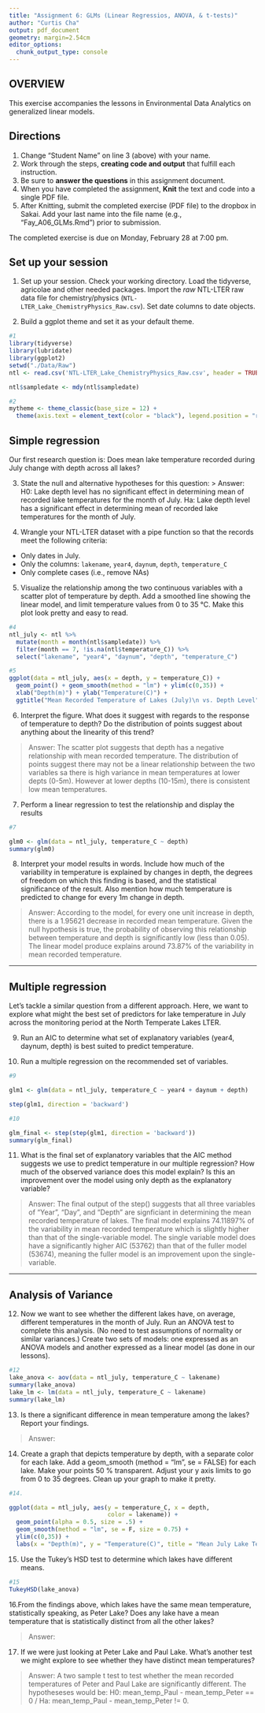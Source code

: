 ```yaml
---
title: "Assignment 6: GLMs (Linear Regressios, ANOVA, & t-tests)"
author: "Curtis Cha"
output: pdf_document
geometry: margin=2.54cm
editor_options: 
  chunk_output_type: console
---
```


## OVERVIEW

This exercise accompanies the lessons in Environmental Data Analytics on generalized linear models. 

## Directions
1. Change "Student Name" on line 3 (above) with your name.
2. Work through the steps, **creating code and output** that fulfill each instruction.
3. Be sure to **answer the questions** in this assignment document.
4. When you have completed the assignment, **Knit** the text and code into a single PDF file.
5. After Knitting, submit the completed exercise (PDF file) to the dropbox in Sakai. Add your last name into the file name (e.g., "Fay_A06_GLMs.Rmd") prior to submission.

The completed exercise is due on Monday, February 28 at 7:00 pm.

## Set up your session 
1. Set up your session. Check your working directory. Load the tidyverse, agricolae and other needed packages. Import the *raw* NTL-LTER raw data file for chemistry/physics (`NTL-LTER_Lake_ChemistryPhysics_Raw.csv`). Set date columns to date objects.

2. Build a ggplot theme and set it as your default theme.

```r
#1
library(tidyverse)
library(lubridate)
library(ggplot2)
setwd("./Data/Raw")
ntl <- read.csv('NTL-LTER_Lake_ChemistryPhysics_Raw.csv', header = TRUE)

ntl$sampledate <- mdy(ntl$sampledate)

#2
mytheme <- theme_classic(base_size = 12) + 
  theme(axis.text = element_text(color = "black"), legend.position = "right")


```

## Simple regression
Our first research question is: Does mean lake temperature recorded during July change with depth across all lakes?

3. State the null and alternative hypotheses for this question:
> Answer:
H0: Lake depth level has no significant effect in determining mean of recorded lake 
temperatures for the month of July.
Ha: Lake depth level has a significant effect in determining mean of recorded lake 
temperatures for the month of July.


4.  Wrangle your NTL-LTER dataset with a pipe function so that the records meet the following criteria: 
 * Only dates in July. 
 * Only the columns: `lakename`, `year4`, `daynum`, `depth`, `temperature_C`
 * Only complete cases (i.e., remove NAs)

5. Visualize the relationship among the two continuous variables with a scatter plot of temperature by depth. Add a smoothed line showing the linear model, and limit temperature values from 0 to 35 °C. Make this plot look pretty and easy to read.

```r
#4
ntl_july <- ntl %>% 
  mutate(month = month(ntl$sampledate)) %>%
  filter(month == 7, !is.na(ntl$temperature_C)) %>%
  select("lakename", "year4", "daynum", "depth", "temperature_C")

#5
ggplot(data = ntl_july, aes(x = depth, y = temperature_C)) +
  geom_point() + geom_smooth(method = "lm") + ylim(c(0,35)) + 
  xlab("Depth(m)") + ylab("Temperature(C)") + 
  ggtitle("Mean Recorded Temperature of Lakes (July)\n vs. Depth Level")


```


6. Interpret the figure. What does it suggest with regards to the response of temperature to depth? Do the distribution of points suggest about anything about the linearity of this trend?

> Answer: 
The scatter plot suggests that depth has a negative relationship with mean 
recorded temperature. The distribution of points suggest there may not be a 
linear relationship between the two variables sa there is high variance in 
mean temperatures at lower depts (0-5m). However at lower depths (10-15m), there
is consistent low mean temperatures.

7. Perform a linear regression to test the relationship and display the results

```r
#7

glm0 <- glm(data = ntl_july, temperature_C ~ depth)
summary(glm0)

```


8. Interpret your model results in words. Include how much of the variability in temperature is explained by changes in depth, the degrees of freedom on which this finding is based, and the statistical significance of the result. Also mention how much temperature is predicted to change for every 1m change in depth. 

> Answer:
According to the model, for every one unit increase in depth, there is a 1.95621 
decrease in recorded mean temperature. Given the null hypothesis is true, the 
probability of observing this relationship between temperature and depth is 
significantly low (less than 0.05). The linear model produce explains around 
73.87% of the variability in mean recorded temperature.

---

## Multiple regression
Let's tackle a similar question from a different approach. Here, we want to explore what might the best set of predictors for lake temperature in July across the monitoring period at the North Temperate Lakes LTER. 


9. Run an AIC to determine what set of explanatory variables (year4, daynum, depth) is best suited to predict temperature.

10. Run a multiple regression on the recommended set of variables. 

```r
#9

glm1 <- glm(data = ntl_july, temperature_C ~ year4 + daynum + depth)

step(glm1, direction = 'backward')

#10

glm_final <- step(step(glm1, direction = 'backward'))
summary(glm_final)


```

11. What is the final set of explanatory variables that the AIC method suggests we use to predict temperature in our multiple regression? How much of the observed variance does this model explain? Is this an improvement over the model using only depth as the explanatory variable?

> Answer: 
The final output of the step() suggests that all three variables of "Year", 
"Day", and "Depth" are signficiant in determining the mean recorded temperature 
of lakes. The final model explains 74.11897% of the variability in mean recorded 
temperature which is slightly higher than that of the single-variable model. The 
single variable model does have a significantly higher AIC (53762) than that of
the fuller model (53674), meaning the fuller model is an improvement upon the 
single-variable.



---
## Analysis of Variance

12. Now we want to see whether the different lakes have, on average, different temperatures in the month of July. Run an ANOVA test to complete this analysis. (No need to test assumptions of normality or similar variances.) Create two sets of models: one expressed as an ANOVA models and another expressed as a linear model (as done in our lessons).

```r
#12
lake_anova <- aov(data = ntl_july, temperature_C ~ lakename)
summary(lake_anova)
lake_lm <- lm(data = ntl_july, temperature_C ~ lakename)
summary(lake_lm)

```

13. Is there a significant difference in mean temperature among the lakes? Report your findings. 

> Answer: 

14. Create a graph that depicts temperature by depth, with a separate color for each lake. Add a geom_smooth (method = "lm", se = FALSE) for each lake. Make your points 50 % transparent. Adjust your y axis limits to go from 0 to 35 degrees. Clean up your graph to make it pretty. 

```r
#14.

ggplot(data = ntl_july, aes(y = temperature_C, x = depth,
                            color = lakename)) + 
  geom_point(alpha = 0.5, size = .5) +
  geom_smooth(method = "lm", se = F, size = 0.75) +
  ylim(c(0,35)) + 
  labs(x = "Depth(m)", y = "Temperature(C)", title = "Mean July Lake Temp.\n vs. Depth Level", color = "Lake")

```

15. Use the Tukey's HSD test to determine which lakes have different means.

```r
#15
TukeyHSD(lake_anova)
```

16.From the findings above, which lakes have the same mean temperature, statistically speaking, as Peter Lake? Does any lake have a mean temperature that is statistically distinct from all the other lakes?

>Answer: 

 

17. If we were just looking at Peter Lake and Paul Lake. What's another test we might explore to see whether they have distinct mean temperatures? 

>Answer: A two sample t test to test whether the mean recorded temperatures of 
Peter and Paul Lake are significantly different. The hypotheseses would be: 
H0: mean_temp_Paul - mean_temp_Peter == 0 / 
Ha: mean_temp_Paul - mean_temp_Peter != 0.


